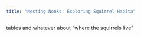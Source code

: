 ```yaml
---
title: "Nesting Nooks: Exploring Squirrel Habita"
---
```


tables and whatever about "where the squirrels live"